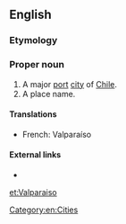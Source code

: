 {{also|Valparaíso}}
==English==

===Etymology===
{{rfe}}

===Proper noun===
{{en-proper noun}}

# A major [[port]] [[city]] of [[Chile]].
# A place name.

====Translations====
{{trans-top|city}}
* French: Valparaíso
{{trans-mid}}
{{trans-bottom}}

====External links====
* {{pedia}}
[[Category:en:Cities]]

[[et:Valparaiso]]